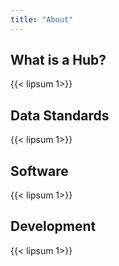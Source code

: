 ```yaml
---
title: "About"
---
```


::: {.grid .column-page style="--bs-columns: 2;"}

:::: { class='bordered'}

## What is a Hub?

{{< lipsum 1>}}

::::

:::: { class='bordered'}

## Data Standards

{{< lipsum 1>}}


::::

:::: { class='bordered'}

## Software

{{< lipsum 1>}}


::::

:::: { class='bordered'}

## Development

{{< lipsum 1>}}

::::


:::
